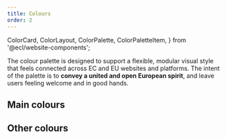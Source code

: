 ```yaml
---
title: Colours
order: 2
---
```


  ColorCard,
  ColorLayout,
  ColorPalette,
  ColorPaletteItem,
} from '@ecl/website-components';

The colour palette is designed to support a flexible, modular visual style that feels connected across EC and EU websites and platforms. The intent of the palette is to **convey a united and open European spirit**, and leave users feeling welcome and in good hands.

## Main colours

<ColorLayout>
  <ColorPalette>
    <ColorPaletteItem value="#051036" name="Primary-180" />
    <ColorPaletteItem value="#0a1f6c" name="Primary-160" />
    <ColorPaletteItem value="#0f2fa2" name="Primary-140" />
    <ColorPaletteItem value="#143fd9" name="Primary-120" />
    <ColorPaletteItem
      value="#3860ed"
      name="Primary-100 (Primary)"
      id="primary-100"
      main
    />
    <ColorPaletteItem value="#5577f0" name="Primary-80" ui="dark" />
    <ColorPaletteItem value="#89a1f4" name="Primary-60" ui="dark" />
    <ColorPaletteItem value="#b1c0f8" name="Primary-40" ui="dark" />
    <ColorPaletteItem value="#d8e0fb" name="Primary-20" ui="dark" />
  </ColorPalette>
  <ColorPalette>
    <ColorPaletteItem value="#663f05" name="Secondary-180" />
    <ColorPaletteItem value="#8f5600" name="Secondary-160" />
    <ColorPaletteItem value="#e08700" name="Secondary-140" ui="dark" />
    <ColorPaletteItem value="#ff9d0a" name="Secondary-120" ui="dark" />
    <ColorPaletteItem
      value="#ffad33"
      name="Secondary-100 (Secondary)"
      id="secondary-100"
      ui="dark"
      main
    />
    <ColorPaletteItem value="#ffbe5c" name="Secondary-80" ui="dark" />
    <ColorPaletteItem value="#ffcb7c" name="Secondary-60" ui="dark" />
    <ColorPaletteItem value="#ffd89d" name="Secondary-40" ui="dark" />
    <ColorPaletteItem value="#fff2de" name="Secondary-20" ui="dark" />
  </ColorPalette>
  <ColorPalette>
    <ColorPaletteItem
      value="#26324b"
      name="Dark-100 (Dark)"
      id="dark-100"
      main
    />
    <ColorPaletteItem value="#546fa6" name="Dark-80" />
    <ColorPaletteItem value="#99aacc" name="Dark-60" ui="dark" />
  </ColorPalette>
</ColorLayout>

## Other colours

<ColorLayout>
  <ColorPalette>
    <ColorPaletteItem value="#6c85d1" name="Neutral-180" ui="dark" />
    <ColorPaletteItem value="#7f95d7" name="Neutral-160" ui="dark" />
    <ColorPaletteItem value="#92a5dd" name="Neutral-140" ui="dark" />
    <ColorPaletteItem value="#a6b5e3" name="Neutral-120" ui="dark" />
    <ColorPaletteItem
      value="#b9c5e9"
      name="Neutral-100 (Neutral)"
      id="neutral-100"
      ui="dark"
      main
    />
    <ColorPaletteItem value="#cdd5ef" name="Neutral-80" ui="dark" />
    <ColorPaletteItem value="#e0e5f5" name="Neutral-60" ui="dark" />
    <ColorPaletteItem value="#f3f5fb" name="Neutral-40" ui="dark" />
    <ColorPaletteItem value="#fbfcfe" name="Neutral-20" ui="dark" />
  </ColorPalette>
  <ColorPalette>
    <ColorPaletteItem value="#887de8" name="Accent-160" ui="dark" />
    <ColorPaletteItem value="#978cf2" name="Accent-140" ui="dark" />
    <ColorPaletteItem value="#a89efa" name="Accent-120" ui="dark" />
    <ColorPaletteItem
      value="#bbb3ff"
      name="Accent-100 (Accent)"
      id="accent-100"
      ui="dark"
      main
    />
    <ColorPaletteItem value="#d1ccff" name="Accent-80" ui="dark" />
    <ColorPaletteItem value="#bfb2ff" name="Accent-60" ui="dark" />
    <ColorPaletteItem value="#fafaff" name="Accent-40" ui="dark" />
  </ColorPalette>
  <ColorPalette>
    <ColorPaletteItem value="#3860ed" name="Info" />
    <ColorPaletteItem value="#24a148" name="Success" ui="dark" />
    <ColorPaletteItem value="#da1e28" name="Error" />
    <ColorPaletteItem value="#f39811" name="Warning" ui="dark" />
    <ColorPaletteItem value="#fcfcfc" name="Background" ui="dark" />
    <ColorPaletteItem value="#254acb" name="Branding" />
  </ColorPalette>
</ColorLayout>
